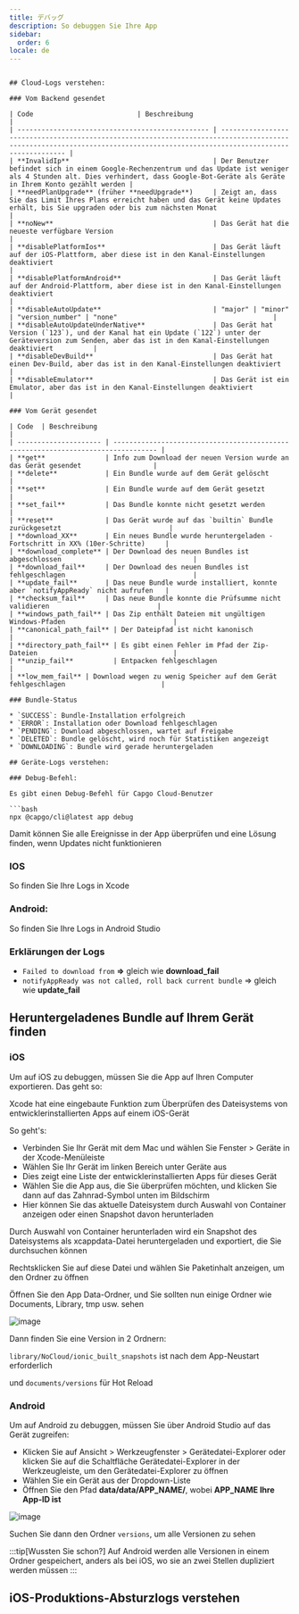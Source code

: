 ```yaml
---
title: デバッグ
description: So debuggen Sie Ihre App
sidebar:
  order: 6
locale: de
---
```


```import { LinkCard, CardGrid } from '@astrojs/starlight/components';

## Cloud-Logs verstehen:

### Vom Backend gesendet

| Code                          | Beschreibung                                                                                                                                                               |
| ------------------------------------------------ | --------------------------------------------------------------------------------------------------------------------------------------------------------------------------- |
| **InvalidIp**                                    | Der Benutzer befindet sich in einem Google-Rechenzentrum und das Update ist weniger als 4 Stunden alt. Dies verhindert, dass Google-Bot-Geräte als Geräte in Ihrem Konto gezählt werden |
| **needPlanUpgrade** (früher **needUpgrade**)     | Zeigt an, dass Sie das Limit Ihres Plans erreicht haben und das Gerät keine Updates erhält, bis Sie upgraden oder bis zum nächsten Monat                                |
| **noNew**                                        | Das Gerät hat die neueste verfügbare Version                                                                                                                              |
| **disablePlatformIos**                           | Das Gerät läuft auf der iOS-Plattform, aber diese ist in den Kanal-Einstellungen deaktiviert                                                                             |
| **disablePlatformAndroid**                       | Das Gerät läuft auf der Android-Plattform, aber diese ist in den Kanal-Einstellungen deaktiviert                                                                         |
| **disableAutoUpdate**                            | "major" | "minor" | "version_number" | "none"                                       |
| **disableAutoUpdateUnderNative**                 | Das Gerät hat Version (`123`), und der Kanal hat ein Update (`122`) unter der Geräteversion zum Senden, aber das ist in den Kanal-Einstellungen deaktiviert          |
| **disableDevBuild**                              | Das Gerät hat einen Dev-Build, aber das ist in den Kanal-Einstellungen deaktiviert                                                                                       |
| **disableEmulator**                              | Das Gerät ist ein Emulator, aber das ist in den Kanal-Einstellungen deaktiviert                                                                                          |

### Vom Gerät gesendet

| Code  | Beschreibung                                                                     |
| --------------------- | --------------------------------------------------------------------------------- |
| **get**               | Info zum Download der neuen Version wurde an das Gerät gesendet                  |
| **delete**            | Ein Bundle wurde auf dem Gerät gelöscht                                          |
| **set**               | Ein Bundle wurde auf dem Gerät gesetzt                                           |
| **set_fail**          | Das Bundle konnte nicht gesetzt werden                                           |
| **reset**             | Das Gerät wurde auf das `builtin` Bundle zurückgesetzt                           |
| **download_XX**       | Ein neues Bundle wurde heruntergeladen - Fortschritt in XX% (10er-Schritte)     |
| **download_complete** | Der Download des neuen Bundles ist abgeschlossen                                 |
| **download_fail**     | Der Download des neuen Bundles ist fehlgeschlagen                                |
| **update_fail**       | Das neue Bundle wurde installiert, konnte aber `notifyAppReady` nicht aufrufen   |
| **checksum_fail**     | Das neue Bundle konnte die Prüfsumme nicht validieren                           |
| **windows_path_fail** | Das Zip enthält Dateien mit ungültigen Windows-Pfaden                           |
| **canonical_path_fail** | Der Dateipfad ist nicht kanonisch                                             |
| **directory_path_fail** | Es gibt einen Fehler im Pfad der Zip-Dateien                                  |
| **unzip_fail**          | Entpacken fehlgeschlagen                                                       |
| **low_mem_fail** | Download wegen zu wenig Speicher auf dem Gerät fehlgeschlagen                        |

### Bundle-Status

* `SUCCESS`: Bundle-Installation erfolgreich
* `ERROR`: Installation oder Download fehlgeschlagen 
* `PENDING`: Download abgeschlossen, wartet auf Freigabe
* `DELETED`: Bundle gelöscht, wird noch für Statistiken angezeigt
* `DOWNLOADING`: Bundle wird gerade heruntergeladen

## Geräte-Logs verstehen:

### Debug-Befehl:

Es gibt einen Debug-Befehl für Capgo Cloud-Benutzer

```bash
npx @capgo/cli@latest app debug
```

Damit können Sie alle Ereignisse in der App überprüfen und eine Lösung finden, wenn Updates nicht funktionieren

### IOS

So finden Sie Ihre Logs in Xcode

<LinkCard
    title="Getting the Device Log in Xcode"
    href="https://intercomhelp/deploygate/en/articles/4682692-getting-the-device-log-in-xcode"
/>

### Android:

So finden Sie Ihre Logs in Android Studio

<LinkCard
    title="View logs with Logcat"
    href="https://developerandroidcom/studio/debug/am-logcat"
/>

### Erklärungen der Logs

* `Failed to download from` **=>** gleich wie **download_fail**
* `notifyAppReady was not called, roll back current bundle` => gleich wie **update_fail**

## Heruntergeladenes Bundle auf Ihrem Gerät finden

### iOS

Um auf iOS zu debuggen, müssen Sie die App auf Ihren Computer exportieren. Das geht so:

Xcode hat eine eingebaute Funktion zum Überprüfen des Dateisystems von entwicklerinstallierten Apps auf einem iOS-Gerät

So geht's:

* Verbinden Sie Ihr Gerät mit dem Mac und wählen Sie Fenster > Geräte in der Xcode-Menüleiste
* Wählen Sie Ihr Gerät im linken Bereich unter Geräte aus
* Dies zeigt eine Liste der entwicklerinstallierten Apps für dieses Gerät
* Wählen Sie die App aus, die Sie überprüfen möchten, und klicken Sie dann auf das Zahnrad-Symbol unten im Bildschirm
* Hier können Sie das aktuelle Dateisystem durch Auswahl von Container anzeigen oder einen Snapshot davon herunterladen

Durch Auswahl von Container herunterladen wird ein Snapshot des Dateisystems als xcappdata-Datei heruntergeladen und exportiert, die Sie durchsuchen können

Rechtsklicken Sie auf diese Datei und wählen Sie Paketinhalt anzeigen, um den Ordner zu öffnen

Öffnen Sie den App Data-Ordner, und Sie sollten nun einige Ordner wie Documents, Library, tmp usw. sehen

![image](https://user-imagesgithubusercontentcom/4084527/166708589-8d500351-e140-41c3-bea2-a037fe35243ewebp/)

Dann finden Sie eine Version in 2 Ordnern:

`library/NoCloud/ionic_built_snapshots` ist nach dem App-Neustart erforderlich

und `documents/versions` für Hot Reload

### Android

Um auf Android zu debuggen, müssen Sie über Android Studio auf das Gerät zugreifen:

* Klicken Sie auf Ansicht > Werkzeugfenster > Gerätedatei-Explorer oder klicken Sie auf die Schaltfläche Gerätedatei-Explorer in der Werkzeugleiste, um den Gerätedatei-Explorer zu öffnen
* Wählen Sie ein Gerät aus der Dropdown-Liste
* Öffnen Sie den Pfad **data/data/APP_NAME/**, wobei **APP_NAME Ihre App-ID ist**

![image](https://user-imagesgithubusercontentcom/4084527/166708728-8f96fc73-5d90-426f-8d27-301697347a5fwebp/)

Suchen Sie dann den Ordner `versions`, um alle Versionen zu sehen

:::tip[Wussten Sie schon?]
Auf Android werden alle Versionen in einem Ordner gespeichert, anders als bei iOS, wo sie an zwei Stellen dupliziert werden müssen
:::

## iOS-Produktions-Absturzlogs verstehen

<LinkCard
    title="How to review your app's crash logs"
    href="https://developerapplecom/news/?id=nra79npr"
/>
```